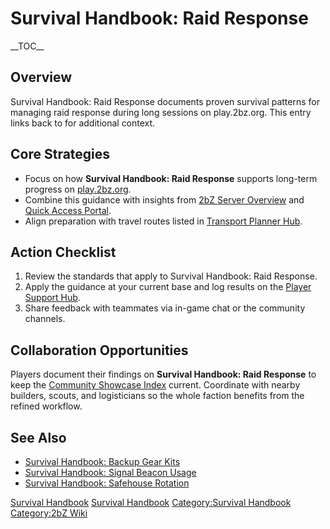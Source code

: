 {{Short description|Survival Handbook: Raid Response documents proven survival patterns for managing raid response during long sessions on play}}
= Survival Handbook: Raid Response =
{{2bZ Navbox}}
__TOC__

== Overview ==
Survival Handbook: Raid Response documents proven survival patterns for managing raid
response during long sessions on play.2bz.org. This entry links back to
[[Category:Survival Handbook|Survival Handbook]] for additional context.

== Core Strategies ==
* Focus on how '''Survival Handbook: Raid Response''' supports long-term progress on [[play.2bz.org]].
* Combine this guidance with insights from [[2bZ Server Overview]] and [[Quick Access Portal]].
* Align preparation with travel routes listed in [[Transport Planner Hub]].

== Action Checklist ==
# Review the [[Category:Survival Handbook|Survival Handbook]] standards that apply to Survival Handbook: Raid Response.
# Apply the guidance at your current base and log results on the [[Player Support Hub]].
# Share feedback with teammates via in-game chat or the community channels.

== Collaboration Opportunities ==
Players document their findings on '''Survival Handbook: Raid Response''' to keep the
[[Community Showcase Index]] current. Coordinate with nearby builders, scouts, and
logisticians so the whole faction benefits from the refined workflow.

== See Also ==
* [[Survival Handbook: Backup Gear Kits]]
* [[Survival Handbook: Signal Beacon Usage]]
* [[Survival Handbook: Safehouse Rotation]]

[[Category:Survival Handbook]]
[[Category:2bZ Wiki]]
